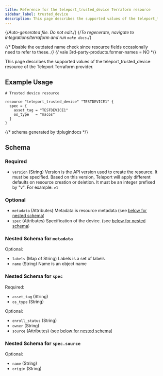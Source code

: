 ```yaml
---
title: Reference for the teleport_trusted_device Terraform resource
sidebar_label: trusted_device
description: This page describes the supported values of the teleport_trusted_device resource of the Teleport Terraform provider.
---
```


{/*Auto-generated file. Do not edit.*/}
{/*To regenerate, navigate to integrations/terraform and run `make docs`.*/}

{/* Disable the outdated name check since resource fields occasionally need
to refer to these. */}
{/* vale 3rd-party-products.former-names = NO */}

This page describes the supported values of the teleport_trusted_device resource of the Teleport Terraform provider.




## Example Usage

```hcl
# Trusted device resource

resource "teleport_trusted_device" "TESTDEVICE1" {
  spec = {
    asset_tag = "TESTDEVICE1"
    os_type   = "macos"
  }
}
```

{/*  schema generated by tfplugindocs */}
## Schema

### Required

- `version` (String) Version is the API version used to create the resource. It must be specified. Based on this version, Teleport will apply different defaults on resource creation or deletion. It must be an integer prefixed by "v". For example: `v1`

### Optional

- `metadata` (Attributes) Metadata is resource metadata (see [below for nested schema](#nested-schema-for-metadata))
- `spec` (Attributes) Specification of the device. (see [below for nested schema](#nested-schema-for-spec))

### Nested Schema for `metadata`

Optional:

- `labels` (Map of String) Labels is a set of labels
- `name` (String) Name is an object name


### Nested Schema for `spec`

Required:

- `asset_tag` (String)
- `os_type` (String)

Optional:

- `enroll_status` (String)
- `owner` (String)
- `source` (Attributes) (see [below for nested schema](#nested-schema-for-specsource))

### Nested Schema for `spec.source`

Optional:

- `name` (String)
- `origin` (String)
